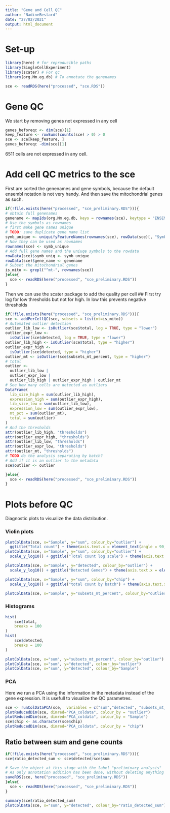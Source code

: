 ```yaml
---
title: "Gene and Cell QC"
author: "NadineBestard"
date: "27/02/2021"
output: html_document
---
```


# Set-up
```r
library(here) # for reproducible paths
library(SingleCellExperiment)
library(scater) # For qc
library(org.Mm.eg.db) # To annotate the genenames
```
```r
sce <- readRDS(here("processed", "sce.RDS"))
```

# Gene QC
We start by removing genes not expressed in any cell
```r
genes_beforeqc <- dim(sce)[1]
keep_feature <- rowSums(counts(sce) > 0) > 0
sce <- sce[keep_feature, ]
genes_beforeqc -dim(sce)[1] 
```
6511 cells are not expressed in any cell. 


# Add cell QC metrics to the sce

First are sorted the genenames and gene symbols, because the default ensembl notation is not very handy. And then save the  mitochondrial genes as such.
```r
if(!file.exists(here("processed", "sce_preliminary.RDS"))){
# obtain full genenames
genename <- mapIds(org.Mm.eg.db, keys = rownames(sce), keytype = "ENSEMBL", column = c("GENENAME"))
# Use the symbols as rownames
# first make gene names unique 
# TODO: save duplicate gene name list
symb_unique <- uniquifyFeatureNames(rownames(sce), rowData(sce)[, "Symbol"])
# Now they can be used as rownames
rownames(sce) <- symb_unique
# Add full gene names and the uniuqe symbols to the rowdata
rowData(sce)$symb_uniq <- symb_unique
rowData(sce)$gene_name <- genename
# Subset the mitochondrial genes
is_mito <- grepl("^mt-", rownames(sce))
}else{
  sce <- readRDS(here("processed", "sce_preliminary.RDS"))
}
```
Then we can use the scater package to add the quality per cell
## First try log for low thresholds but not for high. In low this prevents negative thresholds
```r
if(!file.exists(here("processed", "sce_preliminary.RDS"))){
sce <- addPerCellQC(sce, subsets = list(mt=is_mito))
# Automated outlier detection
outlier_lib_low <- isOutlier(sce$total, log = TRUE, type = "lower")
outlier_expr_low <-
  isOutlier(sce$detected, log = TRUE, type = "lower")
outlier_lib_high <- isOutlier(sce$total, type = "higher")
outlier_expr_high <-
  isOutlier(sce$detected, type = "higher")
outlier_mt <- isOutlier(sce$subsets_mt_percent, type = "higher")
# total
outlier <-
  outlier_lib_low |
  outlier_expr_low |
  outlier_lib_high | outlier_expr_high | outlier_mt
# See how many cells are detected as outliers
DataFrame(
  lib_size_high = sum(outlier_lib_high),
  expression_high = sum(outlier_expr_high),
  lib_size_low = sum(outlier_lib_low),
  expression_low = sum(outlier_expr_low),
  mt_pct = sum(outlier_mt),
  total = sum(outlier)
)
# And the thresholds
attr(outlier_lib_high, "thresholds")
attr(outlier_expr_high, "thresholds")
attr(outlier_lib_low, "thresholds")
attr(outlier_expr_low, "thresholds")
attr(outlier_mt, "thresholds")
# TODO do the analysis separating by batch?
# Add if it is an outlier to the metadata
sce$outlier <- outlier

}else{
  sce <- readRDS(here("processed", "sce_preliminary.RDS"))
}
```

# Plots before QC

Diagnostic plots to visualize the data distribution.

### Violin plots

```r
plotColData(sce, x="Sample", y="sum", colour_by="outlier") + 
  ggtitle("Total count") + theme(axis.text.x = element_text(angle = 90, vjust = 0.5, hjust=1))
plotColData(sce, x="Sample", y="sum", colour_by="outlier") + 
  scale_y_log10() + ggtitle("Total count log scale") + theme(axis.text.x = element_text(angle = 90, vjust = 0.5, hjust=1))
```

```r
plotColData(sce, x="Sample", y="detected", colour_by="outlier") + 
  scale_y_log10() + ggtitle("Detected Genes") + theme(axis.text.x = element_text(angle = 90, vjust = 0.5, hjust=1))
```
```r
plotColData(sce, x="Sample", y="sum", colour_by="chip") + 
  scale_y_log10() + ggtitle("total count by batch") + theme(axis.text.x = element_text(angle = 90, vjust = 0.5, hjust=1))
```

```r
plotColData(sce, x="Sample", y="subsets_mt_percent", colour_by="outlier") + ggtitle("Mitocchondrial percentatge") + theme(axis.text.x = element_text(angle = 90, vjust = 0.5, hjust=1))
```

### Histograms
```r
hist(
    sce$total,
    breaks = 100
)
hist(
    sce$detected,
    breaks = 100
)
```

```r
plotColData(sce, x="sum", y="subsets_mt_percent", colour_by="outlier")
plotColData(sce, x="sum", y="detected", colour_by="outlier")
plotColData(sce, x="sum", y="detected", colour_by="Sample")
```

### PCA

 Here we run a PCA using the information in the metadata instead of the gene expression.
 It is usefull to visualize the QC parametres.  
```r
sce <- runColDataPCA(sce,  variables = c("sum","detected", "subsets_mt_percent"))
plotReducedDim(sce, dimred="PCA_coldata", colour_by = "outlier")
plotReducedDim(sce, dimred="PCA_coldata", colour_by = "Sample")
sce$chip <- as.character(sce$chip)
plotReducedDim(sce, dimred="PCA_coldata", colour_by = "chip")
```


## Ratio between sum and gene counts

```r
if(!file.exists(here("processed", "sce_preliminary.RDS"))){
sce$ratio_detected_sum <- sce$detected/sce$sum

# Save the object at this stage with the label "preliminary analysis" 
# As only annotation addition has been done, without deleting anything yet.
saveRDS(sce, here("processed", "sce_preliminary.RDS"))
}else{
  sce <- readRDS(here("processed", "sce_preliminary.RDS"))
}

summary(sce$ratio_detected_sum)
plotColData(sce, x="sum", y="detected", colour_by="ratio_detected_sum")
```


